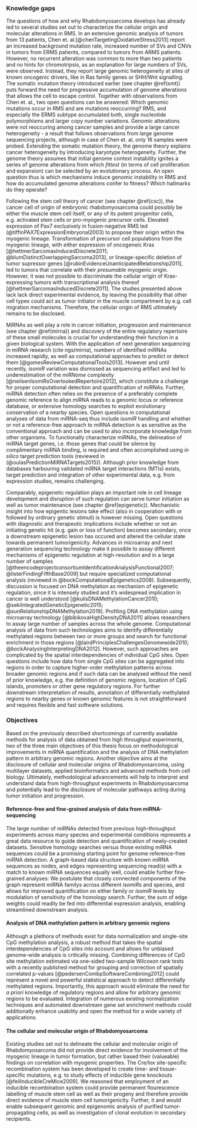 ### Knowledge gaps

The questions of how and why Rhabdomyosarcoma develops has already led to several studies set out to characterize the cellular origin and molecular alterations in RMS. In an extensive genomic analysis of tumors from 13 patients, Chen et. al.[@chenTargetingOxidativeStress2013] report an increased background mutation rate, increased number of SVs and CNVs in tumors from ERMS patients, compared to tumors from ARMS patients. However, no recurrent alteration was common to more than two patients and no hints for chromotripsis, as an explanation for large numbers of SVs, were observed. Instead, they report large genomic heterogeneity at sites of known oncogenic drivers, like in Ras family genes or SHH/Wnt signalling. The somatic mutation theory introduced earlier (see chapter \@ref(smt)) puts forward the need for progressive accumulation of genome alterations that allows the cell to escape control. Together with observations from Chen et. al., two open questions can be answered: Which genomic mutations occur in RMS and are mutations reoccurring? RMS, and especially the ERMS subtype accumulated both, single nucleotide polymorphisms and larger copy number variations. Genomic alterations were not reoccuring among cancer samples and provide a large cancer heterogeneity - a result that follows observations from large genome sequencing projects, although in case of Chen et. al, only 16 samples were probed. Extending the somatic mutation theory, the genome theory explains cancer heterogeneity by introducing karyotype heterogeneity. Further, the genome theory assumes that initial genome context instability ignites a series of genome alterations from which *fittest* (in terms of cell proliferation and expansion) can be selected by an evolutionary process. An open question thus is which mechanisms induce genomic instability in RMS and how do accumulated genome alterations confer to fitness? Which hallmarks do they operate?

Following the stem cell theory of cancer (see chapter \@ref(csc)), the cancer cell of origin of embryonic rhabdomyosarcoma could possibly be either the muscle stem cell itself, or any of its potent progenitor cells, e.g. activated stem cells or pro-myogenic precursor cells. Elevated expression of Pax7 exclusively in fusion-negative RMS led (@tiffinPAX7ExpressionEmbryonal2003) to propose their origin within the myogenic lineage. Transformation of precursor cell populations from the myogenic lineage, with either expression of oncogeneic Kras [@hettmerSarcomasInducedDiscrete2011; @blumDistinctOverlappingSarcoma2013], or lineage-specific deletion of tumor supressor genes [@rubinEvidenceUnanticipatedRelationship2011], led to tumors that correlate with their *presumable* myogenic origin. However, it was not possible to discriminate the cellular origin of Kras-expressing tumors with transcriptional analysis thereof [@hettmerSarcomasInducedDiscrete2011]. The studies presented above lack lack direct experimental evidence, by leaving the possibility that other cell types could act as tumor initiator in the muscle compartment by e.g. cell migration mechanisms. Therefore, the cellular origin of RMS ultimately remains to be disclosed.

MiRNAs as well play a role in cancer initiation, progression and maintenance (see chapter \@ref(mirna)) and discovery of the entire regulatory repertoire of these small molecules is crucial for understanding their function in a given biological system. With the application of next generation sequencing in miRNA research (cite ngs/mirna), numbers of identified miRNAs increased rapidly, as well as computational approaches to predict or detect them [@gomesReviewComputationalTools2013]. However and until recently, *isomiR* variation was dismissed as sequencing artifact and led to underestimation of the *miRNome* complexity [@neilsenIsomiRsOverlookedRepertoire2012], which constitute a challenge for proper computational detection and quantification of miRNAs. Further, miRNA detection often relies on the presence of a preferably complete genomic reference to align miRNA reads to a genomic locus or reference database, or extensive homology searches to exploit evolutionary conservation of a nearby species. Open questions in computational analyses of data from miRNA-seq thus include *isomiR* handling and whether or not a reference-free approach to miRNA detection is as sensitive as the conventional approach and can be used to also incorporate knowledge from other organisms. 
To functionally characterize miRNAs, the delineation of miRNA target genes, i.e. those genes that could be silence by complimentary miRNA binding, is required and often accomplished using *in silico* target prediction tools (reviewed in (@oulasPredictionMiRNATargets2015)). Although prior knowledge from databases harbouring validated miRNA target interactions (MTIs) exists, target prediction and integration of other experimental data, e.g. from expression studies, remains challenging.

Comparably, epigenetic regulation plays an important role in cell lineage development and disruption of such regulation can serve tumor initiation as well as tumor maintenance (see chapter \@ref(epigenetic)). Mechanistic insight into how epigentic lesions take effect (also in cooperation with or followed by ordinary genetic stimuli) is however missing. Open questions with diagnostic and therapeutic implications include whether or not an initiating genetic hit (e.g. gain or loss of function) becomes secondary, once a downstream epigenetic lesion has occured and altered the cellular state towards permanent tumorigenicity. Advances in microarray and next generation sequencing technology make it possible to assay different mechanisms of epigenetic regulation at high-resolution and in a large number of samples [@theencodeprojectconsortiumIdentificationAnalysisFunctional2007; @listerFindingFifthBase2009] but require specialized computational analysis (reviewed in @bockComputationalEpigenetics2008). Subsequently, discussion is focused on DNA methylation as mechanism of epigenetic regulation, since it is intensely studied and it's widespread implication in cancer is well understood [@kulisDNAMethylationCancer2010; @sekiIntegratedGeneticEpigenetic2015; @sunRelationshipDNAMethylation2019]. Profiling DNA methylation using microarray technology [@bibikovaHighDensityDNA2011] allows researchers to assay large number of samples across the whole genome. Computational analysis of data from such technologies aims to identify differentially methylated regions between two or more groups and search for functional enrichment in those regions [@lairdPrinciplesChallengesGenomewide2010; @bockAnalysingInterpretingDNA2012]. However, such approaches are complicated by the spatial interdependencies of individual CpG sites. Open questions include how data from single CpG sites can be aggregated into regions in order to capture higher-order methylation patterns across broader genomic regions and if such data can be analysed without the need of prior knowledge, e.g. the definition of genomic regions, location of CpG islands, promoters or other gene regulatory regions. For further downstream interpretation of results, annotation of differentially methylated regions to nearby genes or known genomic features is not straightforward and requires flexible and fast software solutions.

### Objectives

Based on the previously described shortcomings of currently available methods for analysis of data obtained from high throughput experiments, two of the three main objectives of this thesis focus on methodological improvements in miRNA quantification and the analysis of DNA methylation pattern in arbitrary genomic regions. Another objective aims at the disclosure of cellular and molecular origins of Rhabdomyosarcoma, using multilayer datasets, applied bioinformatics and advanced methods from cell biology. Ultimately, methodological advancements will help to interpret and understand data from high-throughput experiments in Rhabdomyosarcoma and potentially lead to the disclosure of molecular pathways acting during tumor initiation and progression.

#### Reference-free and fine-grained analysis of data from miRNA-sequencing

The large number of miRNAs detected from previous high-throughput experiments across many species and experimental conditions represents a great data resource to guide detection and quantification of newly-created datasets. Sensitive homology searches versus those existing miRNA sequences could be a promising starting point for genome reference-free miRNA detection. A graph-based data structure with known miRNA sequences as nodes, and edges representing sequencing read(s) with a match to known miRNA sequences equally well, could enable further fine-grained analyses: We postulate that closely connected components of the graph represent miRNA familys across different *isomiR*s and species, and allows for improved quantification on either family or *isomiR* levels by modulation of sensitivity of the homology search. Further, the sum of edge weights could readily be fed into differential expression analysis, enabling streamlined downstream analysis.

#### Analysis of DNA methylation pattern in arbitrary genomic regions

Although a plethora of methods exist for data normalization and single-site CpG methylation analysis, a robust method that takes the spatial interdependencies of CpG sites into account and allows for unbiased genome-wide analysis is critically missing. Combining differences of CpG site methylation estimated via one-sided two-sample Wilcoxon rank tests with a recently published method for grouping and correction of spatially correlated p-values [@pedersenCombpSoftwareCombining2012] could represent a novel and powerful statistical approach to detect differentially methylated regions. Importantly, this approach would eliminate the need for *a priori* knowledge of regulatory regions and allow for arbitrary genomic regions to be evaluated. Integration of numerous existing normalization techniques and automated downstream gene set enrichment methods could additionally enhance usability and open the method for a wide variety of applications.

#### The cellular and molecular origin of Rhabdomyosarcoma

Existing studies set out to delineate the cellular and molecular origin of Rhabdomyosarcoma did not provide direct evidence for involvement of the myogenic lineage in tumor formation, but rather based their (valueable) findings on correlation with myogenic properties. The Cre/lox site-specific recombination system has been developed to create time- and tissue-specific mutations, e.g. to study effects of inducible gene knockouts [@feilInducibleCreMice2009]. We reasoned that employment of an inducible recombination system could provide permanent flourescence labelling of muscle stem cell as well as their progeny and therefore provide direct evidence of muscle stem cell tumorigenicity. Further, it and would enable subsequent genomic and epigenomic analysis of purified tumor-propagating cells, as well as investigation of clonal evolution in secondary recipients.

